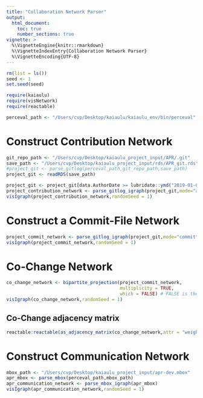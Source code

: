 ```yaml
---
title: "Collaboration Network Parser"
output: 
  html_document:
    toc: true
    number_sections: true
vignette: >
  %\VignetteEngine{knitr::rmarkdown}
  %\VignetteIndexEntry{Collaboration Network Parser}
  %\VignetteEncoding{UTF-8}
---
```


```r
rm(list = ls())
seed <- 1
set.seed(seed)
```

```r
require(kaiaulu)
require(visNetwork)
require(reactable)
```

```r
perceval_path <- "/Users/cvp/Desktop/kaiaulu/kaiaulu_env/bin/perceval"
```

# Construct Contribution Network

```r
git_repo_path <- "/Users/cvp/Desktop/kaiaulu_project_input/APR/.git"
save_path <- "/Users/cvp/Desktop/kaiaulu_project_input/rds/APR_git.rds"
#project_git <- parse_gitlog(perceval_path,git_repo_path,save_path)
project_git <- readRDS(save_path)
```

```r
project_git <- project_git[data.AuthorDate >= lubridate::ymd("2019-01-01") & data.AuthorDate < lubridate::ymd("2019-12-31")]
project_contribution_network <- parse_gitlog_igraph(project_git,mode="author")
visIgraph(project_contribution_network,randomSeed = 1)
```


# Construct a Commit-File Network

```r
project_commit_network <- parse_gitlog_igraph(project_git,mode="commit")
visIgraph(project_commit_network,randomSeed = 1)
```

# Co-Change Network

```r
co_change_network <- bipartite_projection(project_commit_network,
                                          multiplicity = TRUE,
                                          which = FALSE) # FALSE is the file projection
visIgraph(co_change_network,randomSeed = 1)
```

## Co-Change adjacency matrix 

```r
reactable:reactable(as_adjacency_matrix(co_change_network,attr = "weight",sparse = F))
```




# Construct Communication Network

```r
mbox_path <- "/Users/cvp/Desktop/kaiaulu_project_input/apr-dev.mbox"
apr_mbox <- parse_mbox(perceval_path,mbox_path)
apr_communication_network <- parse_mbox_igraph(apr_mbox)
visIgraph(apr_communication_network,randomSeed = 1)
```

